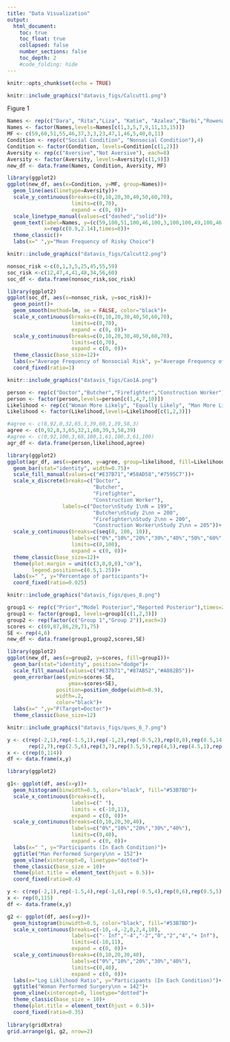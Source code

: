 ```yaml
---
title: "Data Visualization"
output:
  html_document:
    toc: true
    toc_float: true
    collapsed: false
    number_sections: false
    toc_depth: 2
    #code_folding: hide
---
```


```r
knitr::opts_chunk$set(echo = TRUE)
```


```r
knitr::include_graphics("datavis_figs/Calcutt1.png")
```

Figure 1
```r

Names <- rep(c("Dara", "Rita","Liza", "Katie", "Azalea","Barbi","Rowena","Fiona"),each=2)
Names <- factor(Names,levels=Names[c(1,3,5,7,9,11,13,15)])
MF <- c(59,60,51,55,46,37,3,3,23,47,1,46,5,40,0,11)
Condition <- rep(c("Social Condition", "Nonsocial Condition"),4)
Condition <- factor(Condition, levels=Condition[c(1,2)])
Aversity <- rep(c("Aversive","Not Aversive"), each=8)
Aversity <- factor(Aversity, levels=Aversity[c(1,9)])
new_df <- data.frame(Names, Condition, Aversity, MF)

library(ggplot2)
ggplot(new_df, aes(x=Condition, y=MF, group=Names))+
  geom_line(aes(linetype=Aversity))+
  scale_y_continuous(breaks=c(0,10,20,30,40,50,60,70),
                     limits=c(0,70),
                     expand = c(0, 0))+
  scale_linetype_manual(values=c("dashed","solid"))+
  geom_text(label=Names, y=(c(59,100,51,100,46,100,3,100,100,49,100,46,100,40,100,11)),
            x=rep(c(0.9,2.14),times=8))+
  theme_classic()+
  labs(x=" ",y="Mean Frequency of Risky Choice")
```

```r
knitr::include_graphics("datavis_figs/Calcutt2.png")
```

```r
nonsoc_risk <-c(0,1,3,5,25,45,55,59)
soc_risk <-c(12,47,4,41,48,34,56,60)
soc_df <- data.frame(nonsoc_risk,soc_risk)

library(ggplot2)
ggplot(soc_df, aes(x=nonsoc_risk, y=soc_risk))+
  geom_point()+
  geom_smooth(method=lm, se = FALSE, color="black")+
  scale_x_continuous(breaks=c(0,10,20,30,40,50,60,70),
                     limits=c(0,70),
                     expand = c(0, 0))+
  scale_y_continuous(breaks=c(0,10,20,30,40,50,60,70),
                     limits=c(0,70),
                     expand = c(0, 0))+
  theme_classic(base_size=12)+
  labs(x="Average Frequency of Nonsocial Risk", y="Average Frequency of Social Risk")+
  coord_fixed(ratio=1)
```

```r
knitr::include_graphics("datavis_figs/Cao1A.png")
```

```r
person <- rep(c("Doctor","Butcher","Firefighter","Construction Worker"),each=3)
person <- factor(person,levels=person[c(1,4,7,10)])
Likelihood <- rep(c("Woman More Likely", "Equally Likely", "Man More Likely"),times=4)
Likelihood <- factor(Likelihood,levels=Likelihood[c(1,2,3)])

#agree <- c(8,92,0,32,65,3,39,60,1,39,58,3)
agree <- c(0,92,8,3,65,32,1,60,39,3,58,39)
#agree <- c(0,92,100,3,68,100,1,61,100,3,61,100)
agr_df <- data.frame(person,likelihood,agree)

library(ggplot2)
ggplot(agr_df, aes(x=person, y=agree, group=likelihood, fill=Likelihood))+
  geom_bar(stat="identity", width=0.75)+
  scale_fill_manual(values=c("#E37B71","#58AD58","#7595C7"))+
  scale_x_discrete(breaks=c("Doctor",
                            "Butcher",
                            "Firefighter",
                            "Construction Worker"),
                  labels=c("Doctor\nStudy 1\nN = 199",
                            "Butcher\nStudy 2\nn = 200",
                            "Firefighter\nStudy 2\nn = 200",
                            "Construction Worker\nStudy 2\nn = 205"))+
  scale_y_continuous(breaks=c(seq(0, 100, 10)),
                     labels=c("0%","10%","20%","30%","40%","50%","60%","70%","80%","90%","100%"),
                     limits=c(0,100),
                     expand = c(0, 0))+
  theme_classic(base_size=12)+
  theme(plot.margin = unit(c(3,0,0,0),"cm"),
        legend.position=c(0.5,1.25))+
  labs(x=" ", y="Percentage of participants")+
  coord_fixed(ratio=0.025)
```

```r
knitr::include_graphics("datavis_figs/ques_8.png")
```

```r
group1 <- rep(c("Prior","Model Posterior","Reported Posterior"),times=2)
group1 <- factor(group1, levels=group1[c(1,2,3)])
group2 <- rep(factor(c("Group 1","Group 2")),each=3)
scores <- c(69,87,86,29,71,75)
SE <- rep(4,6)
new_df <- data.frame(group1,group2,scores,SE)

library(ggplot2)
ggplot(new_df, aes(x=group2, y=scores, fill=group1))+
  geom_bar(stat="identity", position="dodge")+
  scale_fill_manual(values=c("#E37b71","#87AB52","#A082B5"))+
  geom_errorbar(aes(ymin=scores-SE,
                    ymax=scores+SE),
                position=position_dodge(width=0.9),
                width=.2,
                color="black")+
  labs(x=" ",y="P(Target=Doctor")+
  theme_classic(base_size=12)

```

```r
knitr::include_graphics("datavis_figs/ques_6_7.png")
```

```r
y <- c(rep(-2,1),rep(-1.5,1),rep(-1,2),rep(-0.5,2),rep(0,8),rep(0.5,14),rep(1,14),rep(1.5,13),
       rep(2,7),rep(2.5,6),rep(3,7),rep(3.5,5),rep(4,5),rep(4.5,1),rep(10,28))
x <- c(rep(0,114))
df <- data.frame(x,y)

library(ggplot2)

g1<- ggplot(df, aes(x=y))+
  geom_histogram(binwidth=0.5, color="black", fill="#53B7BD")+
  scale_x_continuous(breaks=c(),
                     labels=c(" "),
                     limits = c(-10,11), 
                     expand = c(0, 0))+
  scale_y_continuous(breaks=c(0,10,20,30,40),
                     labels=c("0%","10%","20%","30%","40%"),
                     limits=c(0,40),
                     expand = c(0, 0))+
  labs(x=" ", y="Participants (In Each Condition)")+
  ggtitle("Man Performed Surgery\nn = 152")+
  geom_vline(xintercept=0, linetype="dotted")+
  theme_classic(base_size = 10)+
  theme(plot.title = element_text(hjust = 0.5))+
  coord_fixed(ratio=0.4)

y <- c(rep(-2,1),rep(-1.5,4),rep(-1,6),rep(-0.5,4),rep(0,6),rep(0.5,5),rep(1,7),rep(1.5,8),rep(2,16),rep(2.5,9),rep(3,3),rep(3.5,4),rep(4,2),rep(10,40))
x <- rep(0,115)
df <- data.frame(x,y)

g2 <- ggplot(df, aes(x=y))+
  geom_histogram(binwidth=0.5, color="black", fill="#53B7BD")+
  scale_x_continuous(breaks=c(-10,-4,-2,0,2,4,10),
                     labels=c("- Inf","-4","-2","0","2","4","+ Inf"),
                     limits=c(-10,11),
                     expand = c(0, 0))+
  scale_y_continuous(breaks=c(0,10,20,30,40),
                     labels=c("0%","10%","20%","30%","40%"),
                     limits=c(0,40),
                     expand = c(0, 0))+
  labs(x="Log Liklihood Ratio", y="Participants (In Each Condition)")+
  ggtitle("Woman Performed Surgery\nn = 142")+
  geom_vline(xintercept=0, linetype="dotted")+
  theme_classic(base_size = 10)+
  theme(plot.title = element_text(hjust = 0.5))+
  coord_fixed(ratio=0.35)
  
library(gridExtra)
grid.arrange(g1, g2, nrow=2)
```

